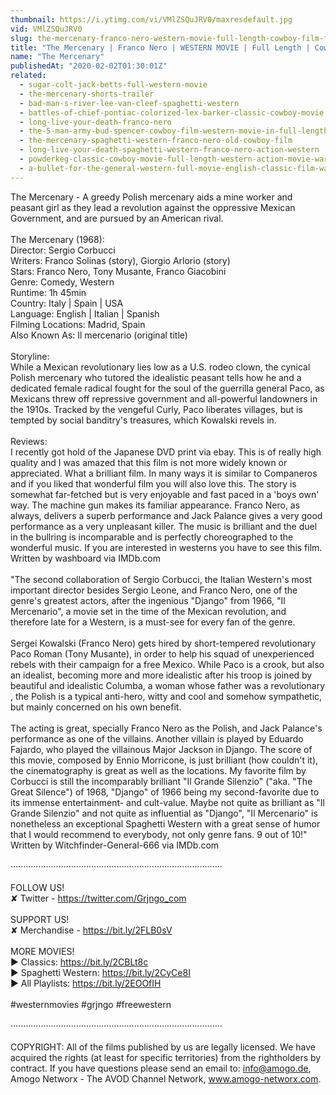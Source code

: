 ```yaml
---
thumbnail: https://i.ytimg.com/vi/VMlZSQuJRV0/maxresdefault.jpg
vid: VMlZSQuJRV0
slug: the-mercenary-franco-nero-western-movie-full-length-cowboy-film-full-movie
title: "The Mercenary | Franco Nero | WESTERN MOVIE | Full Length | Cowboy Film | Full Movie"
name: "The Mercenary"
publishedAt: "2020-02-02T01:30:01Z"
related:
  - sugar-colt-jack-betts-full-western-movie
  - the-mercenary-shorts-trailer
  - bad-man-s-river-lee-van-cleef-spaghetti-western
  - battles-of-chief-pontiac-colorized-lex-barker-classic-cowboy-movie
  - long-live-your-death-franco-nero
  - the-5-man-army-bud-spencer-cowboy-film-western-movie-in-full-length
  - the-mercenary-spaghetti-western-franco-nero-old-cowboy-film
  - long-live-your-death-spaghetti-western-franco-nero-action-western
  - powderkeg-classic-cowboy-movie-full-length-western-action-movie-war-english
  - a-bullet-for-the-general-western-full-movie-english-classic-film-watchfree-cowboyfilm
---
```


The Mercenary - A greedy Polish mercenary aids a mine worker and peasant girl as they lead a revolution against the oppressive Mexican Government, and are pursued by an American rival.<br />
<br />
The Mercenary (1968):<br />
Director: Sergio Corbucci<br />
Writers: Franco Solinas (story), Giorgio Arlorio (story)<br />
Stars: Franco Nero, Tony Musante, Franco Giacobini<br />
Genre: Comedy, Western<br />
Runtime: 1h 45min<br />
Country: Italy | Spain | USA<br />
Language: English | Italian | Spanish<br />
Filming Locations: Madrid, Spain<br />
Also Known As: Il mercenario (original title)<br />
<br />
Storyline:<br />
While a Mexican revolutionary lies low as a U.S. rodeo clown, the cynical Polish mercenary who tutored the idealistic peasant tells how he and a dedicated female radical fought for the soul of the guerrilla general Paco, as Mexicans threw off repressive government and all-powerful landowners in the 1910s. Tracked by the vengeful Curly, Paco liberates villages, but is tempted by social banditry's treasures, which Kowalski revels in.<br />
<br />
Reviews:<br />
I recently got hold of the Japanese DVD print via ebay. This is of really high quality and I was amazed that this film is not more widely known or appreciated. What a brilliant film. In many ways it is similar to Companeros and if you liked that wonderful film you will also love this. The story is somewhat far-fetched but is very enjoyable and fast paced in a 'boys own' way. The machine gun makes its familiar appearance. Franco Nero, as always, delivers a superb performance and Jack Palance gives a very good performance as a very unpleasant killer. The music is brilliant and the duel in the bullring is incomparable and is perfectly choreographed to the wonderful music. If you are interested in westerns you have to see this film. Written by washboard via IMDb.com<br />
<br />
"The second collaboration of Sergio Corbucci, the Italian Western's most important director besides Sergio Leone, and Franco Nero, one of the genre's greatest actors, after the ingenious "Django" from 1966, "Il Mercenario", a movie set in the time of the Mexican revolution, and therefore late for a Western, is a must-see for every fan of the genre.<br />
<br />
Sergei Kowalski (Franco Nero) gets hired by short-tempered revolutionary Paco Roman (Tony Musante), in order to help his squad of unexperienced rebels with their campaign for a free Mexico. While Paco is a crook, but also an idealist, becoming more and more idealistic after his troop is joined by beautiful and idealistic Columba, a woman whose father was a revolutionary , the Polish is a typical anti-hero, witty and cool and somehow sympathetic, but mainly concerned on his own benefit.<br />
<br />
The acting is great, specially Franco Nero as the Polish, and Jack Palance's performance as one of the villains. Another villain is played by Eduardo Fajardo, who played the villainous Major Jackson in Django. The score of this movie, composed by Ennio Morricone, is just brilliant (how couldn't it), the cinematography is great as well as the locations. My favorite film by Corbucci is still the incomparably brilliant "Il Grande Silenzio" ("aka. "The Great Silence") of 1968, "Django" of 1966 being my second-favorite due to its immense entertainment- and cult-value. Maybe not quite as brilliant as "Il Grande Silenzio" and not quite as influential as "Django", "Il Mercenario" is nonetheless an exceptional Spaghetti Western with a great sense of humor that I would recommend to everybody, not only genre fans. 9 out of 10!" Written by Witchfinder-General-666 via IMDb.com<br />
<br />
····················································································<br />
<br />
FOLLOW US!<br />
✘ Twitter - https://twitter.com/Grjngo_com<br />
<br />
SUPPORT US!<br />
✘ Merchandise - https://bit.ly/2FLB0sV<br />
<br />
MORE MOVIES! <br />
► Classics: https://bit.ly/2CBLt8c <br />
► Spaghetti Western: https://bit.ly/2CyCe8I <br />
► All Playlists: https://bit.ly/2EOOfIH <br />
<br />
#westernmovies #grjngo #freewestern<br />
<br />
····················································································<br />
<br />
COPYRIGHT: All of the films published by us are legally licensed. We have acquired the rights (at least for specific territories) from the rightholders by contract. If you have questions please send an email to: info@amogo.de, Amogo Networx - The AVOD Channel Network, www.amogo-networx.com.